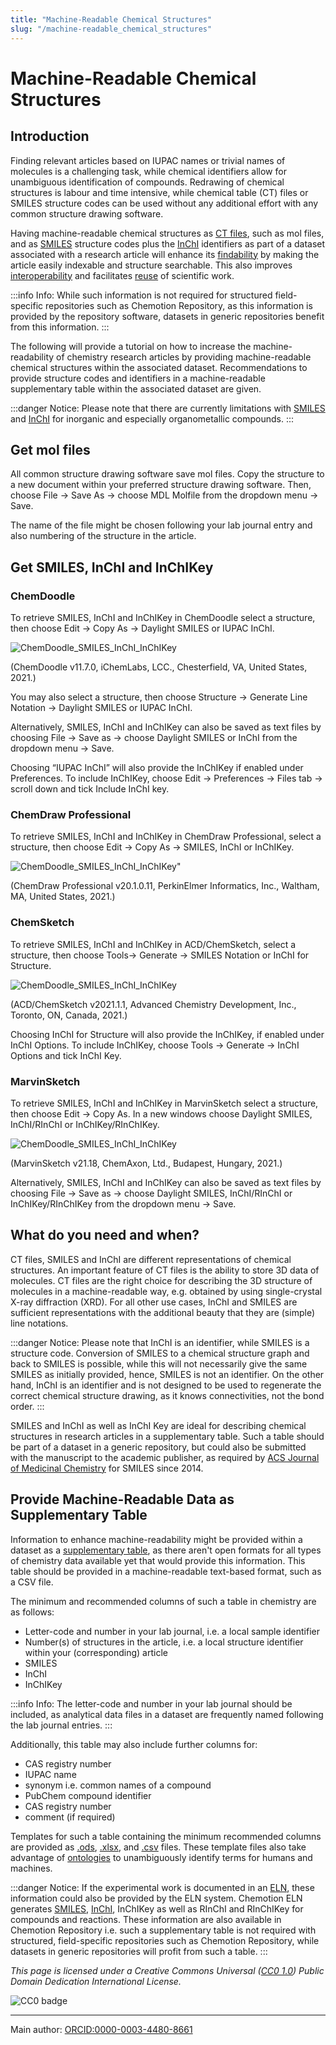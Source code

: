```yaml
---
title: "Machine-Readable Chemical Structures"
slug: "/machine-readable_chemical_structures"
---
```


# Machine-Readable Chemical Structures


## Introduction

Finding relevant articles based on IUPAC names or trivial names of molecules is a challenging task, while chemical identifiers allow for unambiguous identification of compounds. Redrawing of chemical structures is labour and time intensive, while chemical table (CT) files or SMILES structure codes can be used without any additional effort with any common structure drawing software.

Having machine-readable chemical structures as [CT files](/docs/ct_files), such as mol files, and as [SMILES](/docs/smiles) structure codes plus the [InChI](/docs/inchi) identifiers as part of a dataset associated with a research article will enhance its [findability](/docs/fair) by making the article easily indexable and structure searchable. This also improves [interoperability](/docs/fair) and facilitates [reuse](/docs/fair) of scientific work.

:::info Info:
While such information is not required for structured field-specific repositories such as Chemotion Repository, as this information is provided by the repository software, datasets in generic repositories benefit from this information.
:::

The following will provide a tutorial on how to increase the machine-readability of chemistry research articles by providing machine-readable chemical structures within the associated dataset. Recommendations to provide structure codes and identifiers in a machine-readable supplementary table within the associated dataset are given.

:::danger Notice:
Please note that there are currently limitations with [SMILES](/docs/smiles) and [InChI](/docs/inchi) for inorganic and especially organometallic compounds.
:::

## Get mol files

All common structure drawing software save mol files. Copy the structure to a new document within your preferred structure drawing software. Then, choose File -> Save As -> choose MDL Molfile from the dropdown menu -> Save.

The name of the file might be chosen following your lab journal entry and also numbering of the structure in the article.

## Get SMILES, InChI and InChIKey

### ChemDoodle

To retrieve SMILES, InChI and InChIKey in ChemDoodle select a structure, then choose Edit -> Copy As -> Daylight SMILES or IUPAC InChI.

![ChemDoodle_SMILES_InChI_InChIKey](/img/topics/Screenshots_ChemDoodle_SMILES_InChI_InChIKey.png)

(ChemDoodle v11.7.0, iChemLabs, LCC., Chesterfield, VA, United States, 2021.)

You may also select a structure, then choose Structure -> Generate Line Notation -> Daylight SMILES or IUPAC InChI.

Alternatively, SMILES, InChI and InChIKey can also be saved as text files by choosing File -> Save as -> choose Daylight SMILES or InChI from the dropdown menu -> Save.

Choosing “IUPAC InChI” will also provide the InChIKey if enabled under Preferences. To include InChIKey, choose Edit -> Preferences -> Files tab -> scroll down and tick Include InChI key.

### ChemDraw Professional

To retrieve SMILES, InChI and InChIKey in ChemDraw Professional, select a structure, then choose Edit -> Copy As -> SMILES, InChI or InChIKey.

![ChemDoodle_SMILES_InChI_InChIKey](/img/topics/Screenshots_ChemDraw_SMILES_InChI_InChIKey.png)"

(ChemDraw Professional v20.1.0.11, PerkinElmer Informatics, Inc., Waltham, MA, United States, 2021.)

### ChemSketch

To retrieve SMILES, InChI and InChIKey in ACD/ChemSketch, select a structure, then choose Tools-> Generate -> SMILES Notation or InChI for Structure.

![ChemDoodle_SMILES_InChI_InChIKey](/img/topics/Screenshots_ChemSketch_SMILES_InChI_InChIKey.png)

(ACD/ChemSketch v2021.1.1, Advanced Chemistry Development, Inc., Toronto, ON, Canada, 2021.)

Choosing InChI for Structure will also provide the InChIKey, if enabled under InChI Options. To include InChIKey, choose Tools -> Generate -> InChI Options and tick InChI Key.

### MarvinSketch

To retrieve SMILES, InChI and InChIKey in MarvinSketch select a structure, then choose Edit -> Copy As. In a new windows choose Daylight SMILES, InChI/RInChI or InChIKey/RInChIKey.

![ChemDoodle_SMILES_InChI_InChIKey](/img/topics/Screenshots_MarvinSketch_SMILES_InChI_InChIKey.png)

(MarvinSketch v21.18, ChemAxon, Ltd., Budapest, Hungary, 2021.)

Alternatively, SMILES, InChI and InChIKey can also be saved as text files by choosing File -> Save as -> choose Daylight SMILES, InChI/RInChI or InChIKey/RInChIKey from the dropdown menu -> Save.

## What do you need and when?

CT files, SMILES and InChI are different representations of chemical structures. An important feature of CT files is the ability to store 3D data of molecules. CT files are the right choice for describing the 3D structure of molecules in a machine-readable way, e.g. obtained by using single-crystal X-ray diffraction (XRD). For all other use cases, InChI and SMILES are sufficient representations with the additional beauty that they are (simple) line notations.

:::danger Notice:
Please note that InChI is an identifier, while SMILES is a structure code. Conversion of SMILES to a chemical structure graph and back to SMILES is possible, while this will not necessarily give the same SMILES as initially provided, hence, SMILES is not an identifier. On the other hand, InChI is an identifier and is not designed to be used to regenerate the correct chemical structure drawing, as it knows connectivities, not the bond order.
:::

SMILES and InChI as well as InChI Key are ideal for describing chemical structures in research articles in a supplementary table. Such a table should be part of a dataset in a generic repository, but could also be submitted with the manuscript to the academic publisher, as required by [ACS Journal of Medicinal Chemistry](https://pubs.acs.org/doi/full/10.1021/jm5002056) for SMILES since 2014.

## Provide Machine-Readable Data as Supplementary Table

Information to enhance machine-readability might be provided within a dataset as a [supplementary table](https://doi.org/10.1186/s13321-021-00520-4), as there aren't open formats for all types of chemistry data available yet that would provide this information. This table should be provided in a machine-readable text-based format, such as a CSV file.

The minimum and recommended columns of such a table in chemistry are as follows:

-   Letter-code and number in your lab journal, i.e. a local sample identifier
-   Number(s) of structures in the article, i.e. a local structure identifier within your (corresponding) article
-   SMILES
-   InChI
-   InChIKey

:::info Info:
The letter-code and number in your lab journal should be included, as analytical data files in a dataset are frequently named following the lab journal entries.
:::

Additionally, this table may also include further columns for:

-   CAS registry number
-   IUPAC name
-   synonym i.e. common names of a compound
-   PubChem compound identifier
-   CAS registry number
-   comment (if required)

Templates for such a table containing the minimum recommended columns are provided as [.ods](pathname://../../assets/Supplementary_table_template.ods), [.xlsx](pathname://../../assets/Supplementary_table_template.xlsx), and [.csv](pathname://../../assets/Supplementary_table_template.csv) files. These template files also take advantage of [ontologies](/docs/ontology) to unambiguously identify terms for humans and machines.

:::danger Notice:
If the experimental work is documented in an [ELN](/docs/eln), these information could also be provided by the ELN system. Chemotion ELN generates [SMILES](/docs/smiles), [InChI](/docs/inchi), InChIKey as well as RInChI and RInChIKey for compounds and reactions. These information are also available in Chemotion Repository i.e. such a supplementary table is not required with structured, field-specific repositories such as Chemotion Repository, while datasets in generic repositories will profit from such a table.
:::

_This page is licensed under a Creative Commons Universal ([CC0 1.0](https://creativecommons.org/publicdomain/zero/1.0/deed.en)) Public Domain Dedication International License._

![CC0 badge](/img/cc-zero.svg)

---

Main author: [ORCID:0000-0003-4480-8661](https://orcid.org/0000-0003-4480-8661)
